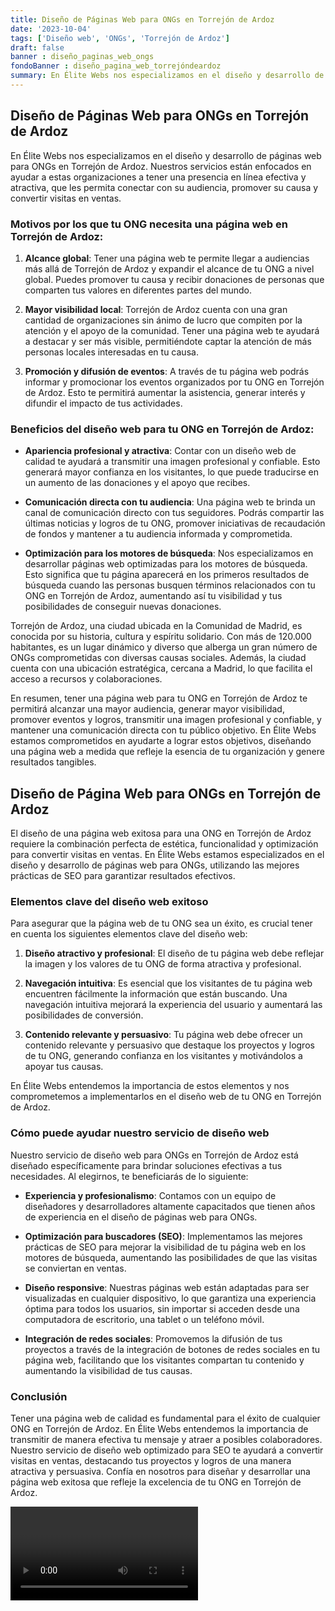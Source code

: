 ```yaml
---
title: Diseño de Páginas Web para ONGs en Torrejón de Ardoz
date: '2023-10-04'
tags: ['Diseño web', 'ONGs', 'Torrejón de Ardoz']
draft: false
banner : diseño_paginas_web_ongs
fondoBanner : diseño_pagina_web_torrejóndeardoz
summary: En Élite Webs nos especializamos en el diseño y desarrollo de páginas web para ONGs en Torrejón de Ardoz. Nuestros servicios están enfocados en ayudar a estas organizaciones a tener una presencia en línea efectiva y atractiva, que les permita conectar con su audiencia, promover su causa y convertir visitas en ventas.
---
```


## Diseño de Páginas Web para ONGs en Torrejón de Ardoz

En Élite Webs nos especializamos en el diseño y desarrollo de páginas web para ONGs en Torrejón de Ardoz. Nuestros servicios están enfocados en ayudar a estas organizaciones a tener una presencia en línea efectiva y atractiva, que les permita conectar con su audiencia, promover su causa y convertir visitas en ventas.

### Motivos por los que tu ONG necesita una página web en Torrejón de Ardoz:

1. **Alcance global**: Tener una página web te permite llegar a audiencias más allá de Torrejón de Ardoz y expandir el alcance de tu ONG a nivel global. Puedes promover tu causa y recibir donaciones de personas que comparten tus valores en diferentes partes del mundo.

2. **Mayor visibilidad local**: Torrejón de Ardoz cuenta con una gran cantidad de organizaciones sin ánimo de lucro que compiten por la atención y el apoyo de la comunidad. Tener una página web te ayudará a destacar y ser más visible, permitiéndote captar la atención de más personas locales interesadas en tu causa.

3. **Promoción y difusión de eventos**: A través de tu página web podrás informar y promocionar los eventos organizados por tu ONG en Torrejón de Ardoz. Esto te permitirá aumentar la asistencia, generar interés y difundir el impacto de tus actividades.

### Beneficios del diseño web para tu ONG en Torrejón de Ardoz:

- **Apariencia profesional y atractiva**: Contar con un diseño web de calidad te ayudará a transmitir una imagen profesional y confiable. Esto generará mayor confianza en los visitantes, lo que puede traducirse en un aumento de las donaciones y el apoyo que recibes.

- **Comunicación directa con tu audiencia**: Una página web te brinda un canal de comunicación directo con tus seguidores. Podrás compartir las últimas noticias y logros de tu ONG, promover iniciativas de recaudación de fondos y mantener a tu audiencia informada y comprometida.

- **Optimización para los motores de búsqueda**: Nos especializamos en desarrollar páginas web optimizadas para los motores de búsqueda. Esto significa que tu página aparecerá en los primeros resultados de búsqueda cuando las personas busquen términos relacionados con tu ONG en Torrejón de Ardoz, aumentando así tu visibilidad y tus posibilidades de conseguir nuevas donaciones.

Torrejón de Ardoz, una ciudad ubicada en la Comunidad de Madrid, es conocida por su historia, cultura y espíritu solidario. Con más de 120.000 habitantes, es un lugar dinámico y diverso que alberga un gran número de ONGs comprometidas con diversas causas sociales. Además, la ciudad cuenta con una ubicación estratégica, cercana a Madrid, lo que facilita el acceso a recursos y colaboraciones.

En resumen, tener una página web para tu ONG en Torrejón de Ardoz te permitirá alcanzar una mayor audiencia, generar mayor visibilidad, promover eventos y logros, transmitir una imagen profesional y confiable, y mantener una comunicación directa con tu público objetivo. En Élite Webs estamos comprometidos en ayudarte a lograr estos objetivos, diseñando una página web a medida que refleje la esencia de tu organización y genere resultados tangibles.

<GifSeo />

<Cta />

## Diseño de Página Web para ONGs en Torrejón de Ardoz

El diseño de una página web exitosa para una ONG en Torrejón de Ardoz requiere la combinación perfecta de estética, funcionalidad y optimización para convertir visitas en ventas. En Élite Webs estamos especializados en el diseño y desarrollo de páginas web para ONGs, utilizando las mejores prácticas de SEO para garantizar resultados efectivos.

### Elementos clave del diseño web exitoso

Para asegurar que la página web de tu ONG sea un éxito, es crucial tener en cuenta los siguientes elementos clave del diseño web:

1. **Diseño atractivo y profesional**: El diseño de tu página web debe reflejar la imagen y los valores de tu ONG de forma atractiva y profesional.

2. **Navegación intuitiva**: Es esencial que los visitantes de tu página web encuentren fácilmente la información que están buscando. Una navegación intuitiva mejorará la experiencia del usuario y aumentará las posibilidades de conversión.

3. **Contenido relevante y persuasivo**: Tu página web debe ofrecer un contenido relevante y persuasivo que destaque los proyectos y logros de tu ONG, generando confianza en los visitantes y motivándolos a apoyar tus causas.

En Élite Webs entendemos la importancia de estos elementos y nos comprometemos a implementarlos en el diseño web de tu ONG en Torrejón de Ardoz.

### Cómo puede ayudar nuestro servicio de diseño web

Nuestro servicio de diseño web para ONGs en Torrejón de Ardoz está diseñado específicamente para brindar soluciones efectivas a tus necesidades. Al elegirnos, te beneficiarás de lo siguiente:

- **Experiencia y profesionalismo**: Contamos con un equipo de diseñadores y desarrolladores altamente capacitados que tienen años de experiencia en el diseño de páginas web para ONGs.

- **Optimización para buscadores (SEO)**: Implementamos las mejores prácticas de SEO para mejorar la visibilidad de tu página web en los motores de búsqueda, aumentando las posibilidades de que las visitas se conviertan en ventas.

- **Diseño responsive**: Nuestras páginas web están adaptadas para ser visualizadas en cualquier dispositivo, lo que garantiza una experiencia óptima para todos los usuarios, sin importar si acceden desde una computadora de escritorio, una tablet o un teléfono móvil.

- **Integración de redes sociales**: Promovemos la difusión de tus proyectos a través de la integración de botones de redes sociales en tu página web, facilitando que los visitantes compartan tu contenido y aumentando la visibilidad de tus causas.

### Conclusión

Tener una página web de calidad es fundamental para el éxito de cualquier ONG en Torrejón de Ardoz. En Élite Webs entendemos la importancia de transmitir de manera efectiva tu mensaje y atraer a posibles colaboradores. Nuestro servicio de diseño web optimizado para SEO te ayudará a convertir visitas en ventas, destacando tus proyectos y logros de una manera atractiva y persuasiva. Confía en nosotros para diseñar y desarrollar una página web exitosa que refleje la excelencia de tu ONG en Torrejón de Ardoz.

<Video />

<CtaBot job='ONGs' city='Torrejón de Ardoz'/>

<Gmaps query='Torrejón de Ardoz+españa+maps' />